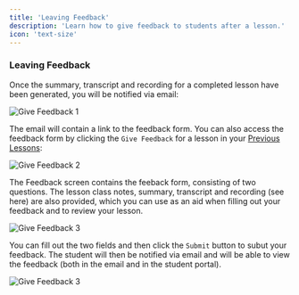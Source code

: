 ```yaml
---
title: 'Leaving Feedback'
description: 'Learn how to give feedback to students after a lesson.'
icon: 'text-size'
---
```


### Leaving Feedback

Once the summary, transcript and recording for a completed lesson have been generated, you will be notified via email:

![Give Feedback 1](/images/give-feedback-1.png)

The email will contain a link to the feedback form. You can also access the feedback form by clicking the `Give Feedback` for a lesson in your [Previous Lessons](https://platform.tutoros.app/lessons?filter=previous):

![Give Feedback 2](/images/give-feedback-2.png)

The Feedback screen contains the feeback form, consisting of two questions. The lesson class notes, summary, transcript and recording (see here) are also provided, which you can use as an aid when filling out your feedback and to review your lesson. 

![Give Feedback 3](/images/give-feedback-3.png)

You can fill out the two fields and then click the `Submit` button to subut your feedback. The student will then be notified via email and will be able to view the feedback (both in the email and in the student portal).

![Give Feedback 3](/images/give-feedback-4.png)